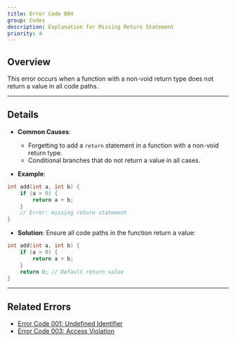 ```yaml
---
title: Error Code 004
group: Codes
description: Explanation for Missing Return Statement
priority: 4
---
```


## **Overview**
This error occurs when a function with a non-void return type does not return a value in all code paths.

---

## **Details**
- **Common Causes**:
  - Forgetting to add a `return` statement in a function with a non-void return type.
  - Conditional branches that do not return a value in all cases.

- **Example**:
```d
int add(int a, int b) {
    if (a > 0) {
        return a + b;
    }
    // Error: missing return statement
}
```

- **Solution**:
Ensure all code paths in the function return a value:
```d
int add(int a, int b) {
    if (a > 0) {
        return a + b;
    }
    return 0; // Default return value
}
```

---

## **Related Errors**
- [Error Code 001: Undefined Identifier](./error_code_001)
- [Error Code 003: Access Violation](./error_code_003)
